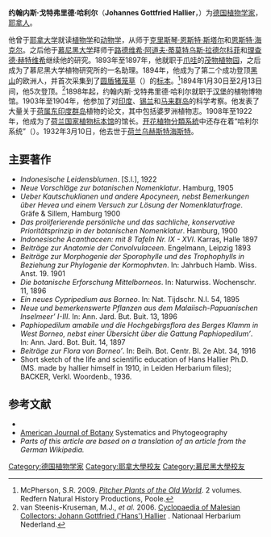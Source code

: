 {{Infobox Biography
| subject_name   = 约翰内斯·戈特弗里德·哈利尔
| image_name     = 
| image_size     = 250px
| image_caption  = 约翰内斯·戈特弗里德·哈利尔
| date_of_birth  = 1868年7月6日
| place_of_birth = [[File:Wappen_Jena.png|25px]] [[德国|德国]][[耶拿|耶拿]]
| date_of_death  = 1932年3月10日
| place_of_death = [[File:Oegstgeest_Netherlands_flag.svg|25px]] [[荷兰|荷兰]][[乌赫斯特海斯特|乌赫斯特海斯特]]
| occupation     = [[德国|德国]][[植物学家|植物学家]]
}}

'''约翰内斯·戈特弗里德·哈利尔'''（'''Johannes Gottfried Hallier'''，{{bd|1868年|7月6日|1932年|3月10日|Hallier, Johannes Gottfried}}）为[[德国|德国]][[植物学家|植物学家]]，[[耶拿|耶拿人]]。

他曾于[[耶拿大学|耶拿大学]]就读[[植物学|植物学]]和[[动物学|动物学]]，从师于[[克里斯琴·恩斯特·斯塔尔|克里斯琴·恩斯特·斯塔尔]]和[[恩斯特·海克尔|恩斯特·海克尔]]。之后他于[[慕尼黑大学|慕尼黑大学]]拜师于[[路德维希·阿道夫·蒂莫特乌斯·拉德尔科菲|路德维希·阿道夫·蒂莫特乌斯·拉德尔科菲]]和[[理查德·赫特维希|理查德·赫特维希]]继续他的研究。1893年至1897年，他就职于[[爪哇|爪哇]]的[[茂物植物园|茂物植物园]]，之后成为了慕尼黑大学植物研究所的一名助理。1894年，他成为了第二个成功登顶[[黑山_(印度尼西亚)|黑山]]的欧洲人，并首次采集到了[[圆盾猪笼草|圆盾猪笼草]]（{{small|''Nepenthes clipeata''}}）的[[标本|标本]]。<ref name=McPherson>McPherson, S.R. 2009. ''[[旧大陆的猪笼草|Pitcher Plants of the Old World]]''. 2 volumes. Redfern Natural History Productions, Poole.</ref>1894年1月30日至2月13日间，他5次登顶。<ref>van Steenis-Kruseman, M.J., ''et al.'' 2006. [http://www.nationaalherbarium.nl/FMCollectors/H/HallierJG.htm Cyclopaedia of Malesian Collectors: Johann Gottfried ('Hans') Hallier] {{Wayback|url=http://www.nationaalherbarium.nl/FMCollectors/H/HallierJG.htm |date=20110518215012 }}. Nationaal Herbarium Nederland.</ref>1898年起，约翰内斯·戈特弗里德·哈利尔就职于[[汉堡|汉堡]]的植物博物馆。1903年至1904年，他参加了对[[印度|印度]]、[[锡兰|锡兰]]和[[马来群岛|马来群岛]]的科学考察。他发表了大量关于[[荷属东印度群岛|荷属东印度群岛]]植物的论文，其中包括婆罗洲植物志。1908年至1922年，他成为了[[荷兰国家植物标本馆|荷兰国家植物标本馆]]的馆长。[[开花植物|开花植物]][[分類系統|分類系統]]中还存在着“哈利尔系统”（{{small|Hallier system}}）。1932年3月10日，他去世于[[荷兰|荷兰]][[乌赫斯特海斯特|乌赫斯特海斯特]]。

{{botanist|Hallier f.|约翰内斯·戈特弗里德·哈利尔}}

== 主要著作 ==
<div class="references-small">
* ''Indonesische Leidensblumen''. [S.l.], 1922
* ''Neue Vorschläge zur botanischen Nomenklatur''. Hamburg, 1905
* ''Ueber Kautschuklianen und andere Apocyneen, nebst Bemerkungen über Hevea und einem Versuch zur Lösung der Nomenklaturfrage''. Gräfe & Sillem, Hamburg 1900
* ''Das proliferierende persönliche und das sachliche, konservative Prioritätsprinzip in der botanischen Nomenklatur''. Hamburg, 1900
* ''Indonesische Acanthaceen: mit 8 Tafeln Nr. IX - XVI''. Karras, Halle 1897
* ''Beiträge zur Anatomie der Convolvulaceen''. Engelmann, Leipzig 1893
* ''Beiträge zur Morphogenie der Sporophylle und des Trophophylls in Beziehung zur Phylogenie der Kormophvten''. In: Jahrbuch Hamb. Wiss. Anst. 19. 1901
* ''Die botanische Erforschung Mittelborneos''. In: Naturwiss. Wochenschr. 11, 1896
* ''Ein neues Cypripedium aus Borneo''. In: Nat. Tijdschr. N.I. 54, 1895
* ''Neue und bemerkenswerte Pflanzen aus dem Malaiisch-Papuanischen Inselmeer’ I-III''. In: Ann. Jard. But. Buit. 13, 1896
* ''Paphiopedilum amabile und die Hochgebirgsflora des Berges Klamm in West Borneo, nebst einer Übersicht über die Gattung Paphiopedilum’''. In: Ann. Jard. Bot. Buit. 14, 1897
* ''Beiträge zur Flora von Borneo’''. In: Beih. Bot. Centr. Bl. 2e Abt. 34, 1916
* Short sketch of the life and scientific education of Hans Hallier Ph.D. (MS. made by hallier himself in 1910, in Leiden Herbarium files); BACKER, Verkl. Woordenb., 1936.
</div>

== 参考文献 ==
{{reflist}}
<div class="references-small">
* {{cite book|title=Plant Systematics|author=Gurcharan Singh|year=2004|publisher=Science Publishers|isbn=1578083516|url=http://books.google.com/books?id=In_Lv8iMt24C&pg=PA24&lpg=PA24&dq=hallier+classification&source=web&ots=2Vbzy4cUHX&sig=CKhG_grT-GOaH-EYRRSzdJ7DZyo#PPA24,M1|access-date=2011-06-15|archive-date=2012-11-14|archive-url=https://web.archive.org/web/20121114125605/http://books.google.com/books?id=In_Lv8iMt24C&pg=PA24&lpg=PA24&dq=hallier+classification&source=web&ots=2Vbzy4cUHX&sig=CKhG_grT-GOaH-EYRRSzdJ7DZyo#PPA24,M1|dead-url=no}}
* [https://web.archive.org/web/20080412060537/http://www.amjbot.org/cgi/content/full/89/9/1510 American Journal of Botany] Systematics and Phytogeography
* ''Parts of this article are based on a translation of an article from the German Wikipedia.''
</div>

{{DEFAULTSORT:Hallier, Johannes Gottfried}}

[[Category:德国植物学家|Category:德国植物学家]]
[[Category:耶拿大學校友|Category:耶拿大學校友]]
[[Category:慕尼黑大學校友|Category:慕尼黑大學校友]]